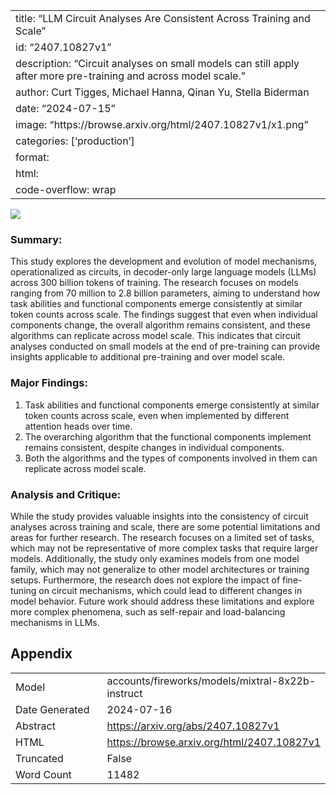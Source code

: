 
---
title: "LLM Circuit Analyses Are Consistent Across Training and Scale"
id: "2407.10827v1"
description: "Circuit analyses on small models can still apply after more pre-training and across model scale."
author: Curt Tigges, Michael Hanna, Qinan Yu, Stella Biderman
date: "2024-07-15"
image: "https://browse.arxiv.org/html/2407.10827v1/x1.png"
categories: ['production']
format:
  html:
    code-overflow: wrap
---

![](https://browse.arxiv.org/html/2407.10827v1/x1.png)

### Summary:

This study explores the development and evolution of model mechanisms, operationalized as circuits, in decoder-only large language models (LLMs) across 300 billion tokens of training. The research focuses on models ranging from 70 million to 2.8 billion parameters, aiming to understand how task abilities and functional components emerge consistently at similar token counts across scale. The findings suggest that even when individual components change, the overall algorithm remains consistent, and these algorithms can replicate across model scale. This indicates that circuit analyses conducted on small models at the end of pre-training can provide insights applicable to additional pre-training and over model scale.

### Major Findings:

1. Task abilities and functional components emerge consistently at similar token counts across scale, even when implemented by different attention heads over time.
2. The overarching algorithm that the functional components implement remains consistent, despite changes in individual components.
3. Both the algorithms and the types of components involved in them can replicate across model scale.

### Analysis and Critique:

While the study provides valuable insights into the consistency of circuit analyses across training and scale, there are some potential limitations and areas for further research. The research focuses on a limited set of tasks, which may not be representative of more complex tasks that require larger models. Additionally, the study only examines models from one model family, which may not generalize to other model architectures or training setups. Furthermore, the research does not explore the impact of fine-tuning on circuit mechanisms, which could lead to different changes in model behavior. Future work should address these limitations and explore more complex phenomena, such as self-repair and load-balancing mechanisms in LLMs.

## Appendix

|          |          |
|----------|----------|
| Model     | accounts/fireworks/models/mixtral-8x22b-instruct       |
| Date Generated     | 2024-07-16       |
| Abstract | [https://arxiv.org/abs/2407.10827v1](https://arxiv.org/abs/2407.10827v1)        |
| HTML     | [https://browse.arxiv.org/html/2407.10827v1](https://browse.arxiv.org/html/2407.10827v1)       |
| Truncated       | False       |
| Word Count       | 11482       |